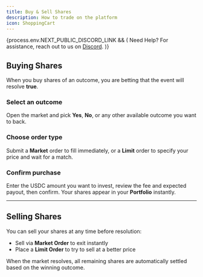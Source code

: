 ```yaml
---
title: Buy & Sell Shares
description: How to trade on the platform
icon: ShoppingCart
---
```



{process.env.NEXT_PUBLIC_DISCORD_LINK && (
<Callout>
  Need Help? For assistance, reach out to us on <a href={process.env.NEXT_PUBLIC_DISCORD_LINK} target="_blank">Discord</a>.
</Callout>
)}

## Buying Shares

When you buy shares of an outcome, you are betting that the event will resolve **true**.

<Steps>
  <Step>
    <h3 className="!mt-0">Select an outcome</h3>
    <p>
      Open the market and pick <strong>Yes</strong>, <strong>No</strong>, or any
      other available outcome you want to back.
    </p>
  </Step>
  <Step>
    <h3 className="!mt-0">Choose order type</h3>
    <p>
      Submit a <strong>Market</strong> order to fill immediately, or a
      <strong>Limit</strong> order to specify your price and wait for a match.
    </p>
  </Step>
  <Step>
    <h3 className="!mt-0">Confirm purchase</h3>
    <p>
      Enter the USDC amount you want to invest, review the fee and expected
      payout, then confirm. Your shares appear in your <strong>Portfolio</strong>
      instantly.
    </p>
  </Step>
</Steps>

---

## Selling Shares

You can sell your shares at any time before resolution:

- Sell via **Market Order** to exit instantly  
- Place a **Limit Order** to try to sell at a better price

When the market resolves, all remaining shares are automatically settled based on the winning outcome.
